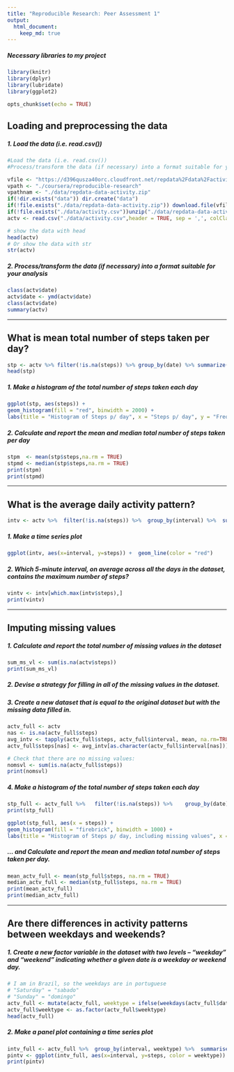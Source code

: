 ```yaml
---
title: "Reproducible Research: Peer Assessment 1"
output: 
  html_document:
    keep_md: true
---
```


##### Necessary libraries to my project
```r

library(knitr)
library(dplyr)
library(lubridate)
library(ggplot2)

opts_chunk$set(echo = TRUE)
```

## Loading and preprocessing the data
##### 1. Load the data (i.e. read.csv())
```r
#Load the data (i.e. read.csv())
#Process/transform the data (if necessary) into a format suitable for your analysis

vfile <- "https://d396qusza40orc.cloudfront.net/repdata%2Fdata%2Factivity.zip"
vpath <- "./coursera/reproducible-research"
vpathnam <- "./data/repdata-data-activity.zip"
if(!dir.exists("data")) dir.create("data")
if(!file.exists("./data/repdata-data-activity.zip")) download.file(vfile,destfile = vpathnam,method = "auto")
if(!file.exists("./data/activity.csv"))unzip("./data/repdata-data-activity.zip",exdir = "./data")
actv <- read.csv("./data/activity.csv",header = TRUE, sep = ',', colClasses = c("numeric", "character","integer"))

# show the data with head
head(actv)
# Or show the data with str
str(actv)
```


##### 2. Process/transform the data (if necessary) into a format suitable for your analysis
```r
class(actv$date)
actv$date <- ymd(actv$date)
class(actv$date)
summary(actv)
```

-----


## What is mean total number of steps taken per day?
```r
stp <- actv %>% filter(!is.na(steps)) %>% group_by(date) %>% summarize(steps = sum(steps))
head(stp)
```

##### 1. Make a histogram of the total number of steps taken each day
```r
ggplot(stp, aes(steps)) +
geom_histogram(fill = "red", binwidth = 2000) +
labs(title = "Histogram of Steps p/ day", x = "Steps p/ day", y = "Freq.")
```
##### 2. Calculate and report the mean and median total number of steps taken per day
```r
stpm  <- mean(stp$steps,na.rm = TRUE)
stpmd <- median(stp$steps,na.rm = TRUE)
print(stpm)
print(stpmd)
```
-----

## What is the average daily activity pattern?
```r
intv <- actv %>%  filter(!is.na(steps)) %>%  group_by(interval) %>%  summarize(steps = mean(steps))
```

##### 1. Make a time series plot
```r
ggplot(intv, aes(x=interval, y=steps)) +  geom_line(color = "red")
```
##### 2. Which 5-minute interval, on average across all the days in the dataset, contains the maximum number of steps?
```r
vintv <- intv[which.max(intv$steps),]
print(vintv)
```
----

## Imputing missing values
##### 1. Calculate and report the total number of missing values in the dataset 
```r
sum_ms_vl <- sum(is.na(actv$steps))
print(sum_ms_vl)
```

##### 2. Devise a strategy for filling in all of the missing values in the dataset.
##### 3. Create a new dataset that is equal to the original dataset but with the missing data filled in.
```r
actv_full <- actv
nas <- is.na(actv_full$steps)
avg_intv <- tapply(actv_full$steps, actv_full$interval, mean, na.rm=TRUE, simplify=TRUE)
actv_full$steps[nas] <- avg_intv[as.character(actv_full$interval[nas])]

# Check that there are no missing values:
nomsvl <- sum(is.na(actv_full$steps))
print(nomsvl)
```

##### 4. Make a histogram of the total number of steps taken each day 
```r
stp_full <- actv_full %>%   filter(!is.na(steps)) %>%    group_by(date) %>%    summarize(steps = sum(steps))
print(stp_full)

ggplot(stp_full, aes(x = steps)) +
geom_histogram(fill = "firebrick", binwidth = 1000) +
labs(title = "Histogram of Steps p/ day, including missing values", x = "Steps p/ day", y = "Freq.")
```

##### ... and Calculate and report the mean and median total number of steps taken per day. 
```r
mean_actv_full <- mean(stp_full$steps, na.rm = TRUE)
median_actv_full <- median(stp_full$steps, na.rm = TRUE)
print(mean_actv_full)
print(median_actv_full)
```
----



## Are there differences in activity patterns between weekdays and weekends?
##### 1. Create a new factor variable in the dataset with two levels – “weekday” and “weekend” indicating whether a given date is a weekday or weekend day.

```r
# I am in Brazil, so the weekdays are in portuguese
# "Saturday" = "sabado"
# "Sunday" = "domingo"
actv_full <- mutate(actv_full, weektype = ifelse(weekdays(actv_full$date) == "sabado" | weekdays(actv_full$date) == "domingo", "weekend", "weekday"))
actv_full$weektype <- as.factor(actv_full$weektype)
head(actv_full)
```

##### 2. Make a panel plot containing a time series plot

```r
intv_full <- actv_full %>%  group_by(interval, weektype) %>%  summarise(steps = mean(steps))
pintv <- ggplot(intv_full, aes(x=interval, y=steps, color = weektype)) +  geom_line() +  facet_wrap(~weektype, ncol = 1, nrow=2)
print(pintv)
```
